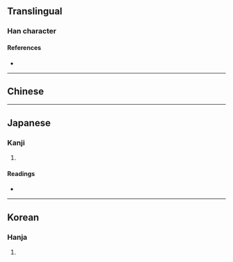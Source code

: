 {{character info}}
==Translingual==

===Han character===
{{Han char|rn=9|rad=人|as=04|sn=6|four=|canj=OHNE|ids=⿰亻殳}}

====References====
* {{Han ref|kx=0095.120|dkj=00429|dj=0201.120|hdz=10125.040|uh=4F07|ud=20231}}

----

==Chinese==
{{zh-see|役|a}}

----

==Japanese==

===Kanji===
{{ja-kanji|grade=|rs=人04}}

# {{rfdef|ja|sort=人04}}

====Readings====
* {{ja-readings|on=[[えき]] (eki), [[やく]] (yaku)|kun=}}

----

==Korean==

===Hanja===
{{ko-hanja|hangeul=역|rv=yeok|mr=yŏk}}

# {{rfdef|ko|sort=人04}}